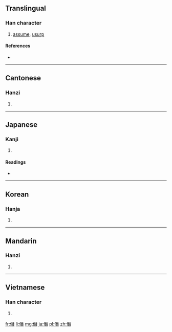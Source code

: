 {{also|僣}}
==Translingual==

===Han character===
{{Han char|rn=9|rad=人|as=12|sn=14|four=2526<sub>1</sub>|canj=人一山日 (OMUA)}}

# [[assume]], [[usurp]]

====References====
* {{Han ref|kx=0117.260|dkj=01128|dj=0249.100|hdz=10218.050|uh=50ED|ud=20717|bh=B9B0|bd=47536}}

----

==Cantonese==

===Hanzi===
{{yue-hanzi|jyut=|y=chim3, jim3}}

# {{defn|lang=yue|sort=人12}}

----

==Japanese==

===Kanji===
{{ja-kanji|grade=|rs=人12}}

# {{defn|lang=ja|sort=人12}}

====Readings====
* {{ja-readings|on=[[せん]] (sen), [[しん]] (shin)|kun=[[おごる]] (ogoru)}}

----

==Korean==

===Hanja===
{{ko-hanja|hangeul=[[참]]|rv=cham|mr=ch'am}}

# {{defn|lang=ko|sort=人12}}

----

==Mandarin==

===Hanzi===
{{cmn-hanzi|pin=[[jiàn]] ([[jian4]]), [[zèn]] ([[zen4]])|wg=chien<sup>4</sup>, tsen<sup>4</sup>}}

# {{defn|lang=cmn|sort=人12}}

----

==Vietnamese==

===Han character===
{{vi-hantu|[[tiếm]]|rs=人12}}

# {{defn|lang=vi|sort=人12}}

[[fr:僭]]
[[li:僭]]
[[mg:僭]]
[[ja:僭]]
[[pl:僭]]
[[zh:僭]]